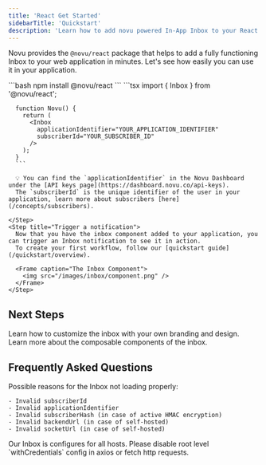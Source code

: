 ```yaml
---
title: 'React Get Started'
sidebarTitle: 'Quickstart'
description: 'Learn how to add novu powered In-App Inbox to your React app'
---
```


Novu provides the `@novu/react` package that helps to add a fully functioning Inbox to your web application in minutes. Let's see how easily you can use it in your application.


<Steps>
    <Step title="Install the Inbox package">
      ```bash
      npm install @novu/react
      ```
    </Step>
    <Step title="Add the inbox code to your react file">
      ```tsx
      import { Inbox } from '@novu/react';

      function Novu() {
        return (
          <Inbox
            applicationIdentifier="YOUR_APPLICATION_IDENTIFIER"
            subscriberId="YOUR_SUBSCRIBER_ID"
          />
        );
      }
      ```

      💡 You can find the `applicationIdentifier` in the Novu Dashboard under the [API keys page](https://dashboard.novu.co/api-keys).
      The `subscriberId` is the unique identifier of the user in your application, learn more about subscribers [here](/concepts/subscribers).

    </Step>
    <Step title="Trigger a notification">
      Now that you have the inbox component added to your application, you can trigger an Inbox notification to see it in action.
      To create your first workflow, follow our [quickstart guide](/quickstart/overview).

      <Frame caption="The Inbox Component">
        <img src="/images/inbox/component.png" />
      </Frame>
    </Step>
</Steps>

## Next Steps

<CardGroup cols={2}>
  <Card title="Customize the inbox" href={"/inbox/react/customization"}>
    Learn how to customize the inbox with your own branding and design.
  </Card>
  <Card
    title="Learn the components"
    href={"/inbox/react/components"}
  >
    Learn more about the composable components of the inbox.
  </Card>
</CardGroup>

## Frequently Asked Questions

<AccordionGroup>
  <Accordion title="The Inbox is not loading properly.">

Possible reasons for the Inbox not loading properly:

    - Invalid subscriberId
    - Invalid applicationIdentifier
    - Invalid subscriberHash (in case of active HMAC encryption)
    - Invalid backendUrl (in case of self-hosted)
    - Invalid socketUrl (in case of self-hosted)

  </Accordion>

  <Accordion title="How to fix CORS error with Inbox?">
  Our Inbox is configures for all hosts. Please disable root level `withCredentials` config in axios or fetch http requests.

  </Accordion>
</AccordionGroup>

